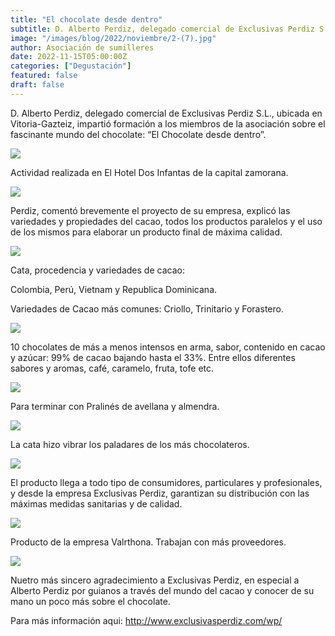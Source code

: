 ```yaml
---
title: "El chocolate desde dentro"
subtitle: D. Alberto Perdiz, delegado comercial de Exclusivas Perdiz S.L., ubicada en Vitoria-Gazteiz, impartió formación a los miembros de la asociación sobre el fascinante mundo del chocolate. "El Chocolate desde dentro"
image: "/images/blog/2022/noviembre/2-(7).jpg"
author: Asociación de sumilleres
date: 2022-11-15T05:00:00Z
categories: ["Degustación"]
featured: false
draft: false
---
```


D. Alberto Perdiz, delegado comercial de Exclusivas Perdiz S.L., ubicada en Vitoria-Gazteiz, impartió formación a los miembros de la asociación sobre el fascinante mundo del chocolate: “El Chocolate desde dentro”.

<image src="../../../public/images/blog/2022/noviembre/2-(10).jpg" />

Actividad realizada en El Hotel Dos Infantas de la capital zamorana. 

<image src="../../../public/images/blog/2022/noviembre/2-(11).jpg" />

Perdiz, comentó brevemente el proyecto de su empresa, explicó las variedades y propiedades del cacao, todos los productos paralelos y el uso de los mismos para elaborar un producto final de máxima calidad.


<image src="../../../public/images/blog/2022/noviembre/2-(13).jpg" />

Cata, procedencia y variedades de cacao:

Colombia, Perú, Vietnam y Republica Dominicana.

Variedades de Cacao más comunes: Criollo, Trinitario y Forastero.


<image src="../../../public/images/blog/2022/noviembre/2-(6).jpg" />

10 chocolates de más a menos intensos en arma, sabor, contenido en cacao y azúcar: 99% de cacao bajando hasta el 33%. Entre ellos diferentes sabores y aromas, café, caramelo, fruta, tofe etc.

<image src="../../../public/images/blog/2022/noviembre/2-(8).jpg" />

Para terminar con Pralinés de avellana y almendra.

<image src="../../../public/images/blog/2022/noviembre/2-(7).jpg" />

La cata hizo vibrar los paladares de los más chocolateros. 

<image src="../../../public/images/blog/2022/noviembre/2-(12).jpg" />

El producto llega a todo tipo de consumidores, particulares y profesionales, y desde la empresa Exclusivas Perdiz, garantizan su distribución con las máximas medidas sanitarias y de calidad.

<image src="../../../public/images/blog/2022/noviembre/2-(14).jpg" />

Producto de la empresa Valrthona. Trabajan con más proveedores. 

<image src="../../../public/images/blog/2022/noviembre/2-(9).jpg" />

Nuetro más sincero agradecimiento a Exclusivas Perdiz, en especial a  Alberto Perdiz por guianos a través del  mundo del cacao y conocer  de su mano un poco más sobre el chocolate.


Para más información aqui: http://www.exclusivasperdiz.com/wp/